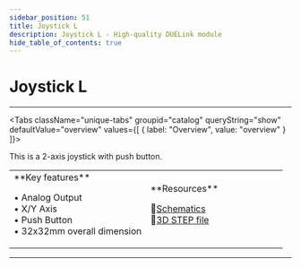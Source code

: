 ```yaml
---
sidebar_position: 51
title: Joystick L
description: Joystick L - High-quality DUELink module
hide_table_of_contents: true
---
```



# Joystick L

<ImageSection 
  product="hijoystickl-b"
  tagline="Joystick with Push Button"
/>

---

<Tabs className="unique-tabs" groupid="catalog" queryString="show" defaultValue="overview"
  values={[
    {
        label: "Overview",
        value: "overview"
    }
]}>

<TabItem value="overview">

This is a 2-axis joystick with push button.

<table><td width='50%'>
**Key features**

• Analog Output<br/>
• X/Y Axis<br/>
• Push Button<br/>
• 32x32mm overall dimension<br/>

</td><td width='50%'>
**Resources**
 
📄[Schematics](/sch/gdl-hijoystickl-b.pdf)<br/>
🔩[3D STEP file](/3d/gdl-hijoystickl-b.step)<br/>
</td></table>

</TabItem>



</Tabs>

---

<OrderSection
    product="DUELink Joystick L"
    partnumber="GDL-HIJOYSTICKL-B"
    price="$0.00"
/>
